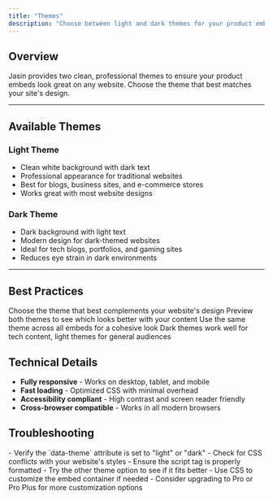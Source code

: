 ```yaml
---
title: "Themes"
description: "Choose between light and dark themes for your product embeds"
---
```


## Overview

Jasin provides two clean, professional themes to ensure your product embeds look great on any
website. Choose the theme that best matches your site's design.

---

## Available Themes

### Light Theme

- Clean white background with dark text
- Professional appearance for traditional websites
- Best for blogs, business sites, and e-commerce stores
- Works great with most website designs

### Dark Theme

- Dark background with light text
- Modern design for dark-themed websites
- Ideal for tech blogs, portfolios, and gaming sites
- Reduces eye strain in dark environments

---

## Best Practices

<CardGroup cols={2}>
  <Card title="Match Your Site" icon="palette">
    Choose the theme that best complements your website's design
  </Card>
  <Card title="Test Both Options" icon="flask">
    Preview both themes to see which looks better with your content
  </Card>
  <Card title="Stay Consistent" icon="check">
    Use the same theme across all embeds for a cohesive look
  </Card>
  <Card title="Consider Your Audience" icon="users">
    Dark themes work well for tech content, light themes for general audiences
  </Card>
</CardGroup>

## Technical Details

- **Fully responsive** - Works on desktop, tablet, and mobile
- **Fast loading** - Optimized CSS with minimal overhead
- **Accessibility compliant** - High contrast and screen reader friendly
- **Cross-browser compatible** - Works in all modern browsers

## Troubleshooting

<AccordionGroup>
  <Accordion title="Theme not displaying correctly">
    - Verify the `data-theme` attribute is set to "light" or "dark" 
    - Check for CSS conflicts with your website's styles 
    - Ensure the script tag is properly formatted
  </Accordion>

  <Accordion title="Theme doesn't match my site">
    - Try the other theme option to see if it fits better 
    - Use CSS to customize the embed container if needed 
    - Consider upgrading to Pro or Pro Plus for more customization options
  </Accordion>
</AccordionGroup>
